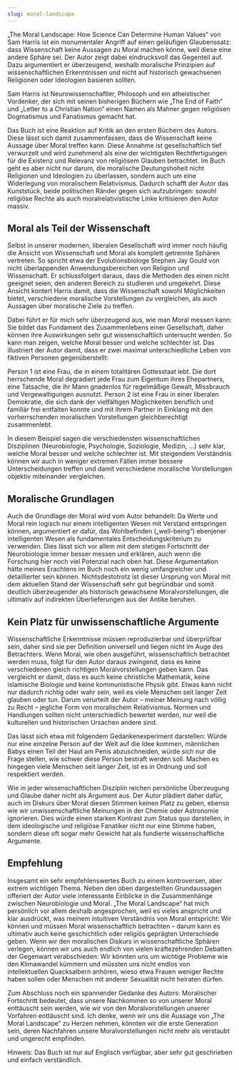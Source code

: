 ```yaml
---
slug: moral-landscape
---
```


„The Moral Landscape: How Science Can Determine Human Values“ von Sam Harris ist ein monumentaler Angriff auf einen geläufigen Glaubenssatz: dass Wissenschaft keine Aussagen zu Moral machen könne, weil diese eine andere Sphäre sei. Der Autor zeigt dabei eindrucksvoll das Gegenteil auf. Dazu argumentiert er überzeugend, weshalb moralische Prinzipien auf wissenschaftlichen Erkenntnissen und nicht auf historisch gewachsenen Religionen oder Ideologien basieren sollten.

Sam Harris ist Neurowissenschaftler, Philosoph und ein atheistischer Vordenker, der sich mit seinen bisherigen Büchern wie „The End of Faith“ und „Letter to a Christian Nation“ einen Namen als Mahner gegen religiösen Dogmatismus und Fanatismus gemacht hat.

Das Buch ist eine Reaktion auf Kritik an den ersten Büchern des Autors. Diese lässt sich damit zusammenfassen, dass die Wissenschaft keine Aussage über Moral treffen kann. Diese Annahme ist gesellschaftlich tief verwurzelt und wird zunehmend als eine der wichtigsten Rechtfertigungen für die Existenz und Relevanz von religiösem Glauben betrachtet. Im Buch geht es aber nicht nur darum, die moralische Deutungshoheit nicht Religionen und Ideologien zu überlassen, sondern auch um eine Widerlegung von moralischem Relativismus. Dadurch schafft der Autor das Kunststück, beide politischen Ränder gegen sich aufzubringen: sowohl religiöse Rechte als auch moralrelativistische Linke kritisieren den Autor massiv.

## Moral als Teil der Wissenschaft
Selbst in unserer modernen, liberalen Gesellschaft wird immer noch häufig die Ansicht von Wissenschaft und Moral als komplett getrennte Sphären vertreten. So spricht etwa der Evolutionsbiologe Stephen Jay Gould von nicht überlappenden Anwendungsbereichen von Religion und Wissenschaft. Er schlussfolgert daraus, dass die Methoden des einen nicht geeignet seien, den anderen Bereich zu studieren und umgekehrt. Diese Ansicht kontert Harris damit, dass die Wissenschaft sowohl Möglichkeiten bietet, verschiedene moralische Vorstellungen zu vergleichen, als auch Aussagen über moralische Ziele zu treffen.

Dabei führt er für mich sehr überzeugend aus, wie man Moral messen kann: Sie bildet das Fundament des Zusammenlebens einer Gesellschaft, daher können ihre Auswirkungen sehr gut wissenschaftlich untersucht werden. So kann man zeigen, welche Moral besser und welche schlechter ist. Das illustriert der Autor damit, dass er zwei maximal unterschiedliche Leben von fiktiven Personen gegenüberstellt:

Person 1 ist eine Frau, die in einem totalitären Gottesstaat lebt. Die dort herrschende Moral degradiert jede Frau zum Eigentum ihres Ehepartners, eine Tatsache, die ihr Mann gnadenlos für regelmäßige Gewalt, Missbrauch und Vergewaltigungen ausnutzt. Person 2 ist eine Frau in einer liberalen Demokratie, die sich dank der vielfältigen Möglichkeiten beruflich und familiär frei entfalten konnte und mit ihrem Partner in Einklang mit den vorherrschenden moralischen Vorstellungen gleichberechtigt zusammenlebt.

In diesem Beispiel sagen die verschiedensten wissenschaftlichen Disziplinen (Neurobiologie, Psychologie, Soziologie, Medizin, …) sehr klar, welche Moral besser und welche schlechter ist. Mit steigendem Verständnis können wir auch in weniger extremen Fällen immer bessere Unterscheidungen treffen und damit verschiedene moralische Vorstellungen objektiv miteinander vergleichen.

## Moralische Grundlagen
Auch die Grundlage der Moral wird vom Autor behandelt: Da Werte und Moral rein logisch nur einem intelligenten Wesen mit Verstand entspringen können, argumentiert er dafür, das Wohlbefinden („well-being“) ebenjener intelligenten Wesen als fundamentales Entscheidungskriterium zu verwenden. Dies lässt sich vor allem mit dem stetigen Fortschritt der Neurobiologie immer besser messen und erklären, auch wenn die Forschung hier noch viel Potenzial nach oben hat. Diese Argumentation hätte meines Erachtens im Buch noch ein wenig umfangreicher und detaillierter sein können. Nichtsdestotrotz ist dieser Ursprung von Moral mit dem aktuellen Stand der Wissenschaft sehr gut begründbar und somit deutlich überzeugender als historisch gewachsene Moralvorstellungen, die ultimativ auf indirekten Überlieferungen aus der Antike beruhen.

## Kein Platz für unwissenschaftliche Argumente
Wissenschaftliche Erkenntnisse müssen reproduzierbar und überprüfbar sein, daher sind sie per Definition universell und liegen nicht im Auge des Betrachters. Wenn Moral, wie oben ausgeführt, wissenschaftlich betrachtet werden muss, folgt für den Autor daraus zwingend, dass es keine verschiedenen gleich richtigen Moralvorstellungen geben kann. Das vergleicht er damit, dass es auch keine christliche Mathematik, keine islamische Biologie und keine kommunistische Physik gibt. Etwas kann nicht nur dadurch richtig oder wahr sein, weil es viele Menschen seit langer Zeit glauben oder tun. Darum verurteilt der Autor – meiner Meinung nach völlig zu Recht – jegliche Form von moralischem Relativismus. Normen und Handlungen sollten nicht unterschiedlich bewertet werden, nur weil die kulturellen und historischen Ursachen andere sind.

Das lässt sich etwa mit folgendem Gedankenexperiment darstellen: Würde nur eine einzelne Person auf der Welt auf die Idee kommen, männlichen Babys einen Teil der Haut am Penis abzuschneiden, würde sich nur die Frage stellen, wie schwer diese Person bestraft werden soll. Machen es hingegen viele Menschen seit langer Zeit, ist es in Ordnung und soll respektiert werden.

Wie in jeder wissenschaftlichen Disziplin reichen persönliche Überzeugung und Glaube daher nicht als Argument aus. Der Autor plädiert daher dafür, auch im Diskurs über Moral diesen Stimmen keinen Platz zu geben, ebenso wie wir unwissenschaftliche Meinungen in der Chemie oder Astronomie ignorieren. Dies würde einen starken Kontrast zum Status quo darstellen, in dem ideologische und religiöse Fanatiker nicht nur eine Stimme haben, sondern diese oft sogar mehr Gewicht hat als fundierte wissenschaftliche Argumente.

## Empfehlung
Insgesamt ein sehr empfehlenswertes Buch zu einem kontroversen, aber extrem wichtigen Thema. Neben den oben dargestellten Grundaussagen offeriert der Autor viele interessante Einblicke in die Zusammenhänge zwischen Neurobiologie und Moral. „The Moral Landscape“ hat mich persönlich vor allem deshalb angesprochen, weil es vieles anspricht und klar ausdrückt, was meinem intuitiven Verständnis von Moral entspricht: Wir können und müssen Moral wissenschaftlich betrachten – darum kann es ultimativ auch keine geschichtlich oder religiös geprägten Unterschiede geben. Wenn wir den moralischen Diskurs in wissenschaftliche Sphären verlegen, können wir uns auch endlich von vielen kräftezehrenden Debatten der Gegenwart verabschieden: Wir könnten uns um wichtige Probleme wie den Klimawandel kümmern und müssten uns nicht endlos von intellektuellen Quacksalbern anhören, wieso etwa Frauen weniger Rechte haben sollen oder Menschen mit anderer Sexualität nicht heiraten dürfen.

Zum Abschluss noch ein spannender Gedanke des Autors: Moralischer Fortschritt bedeutet, dass unsere Nachkommen so von unserer Moral enttäuscht sein werden, wie wir von den Moralvorstellungen unserer Vorfahren enttäuscht sind. Ich denke, wenn wir uns die Aussage von „The Moral Landscape“ zu Herzen nehmen, könnten wir die erste Generation sein, deren Nachfahren unsere Moralvorstellungen nicht mehr als verstaubt und ungerecht empfinden.

Hinweis: Das Buch ist nur auf Englisch verfügbar, aber sehr gut geschrieben und einfach verständlich.